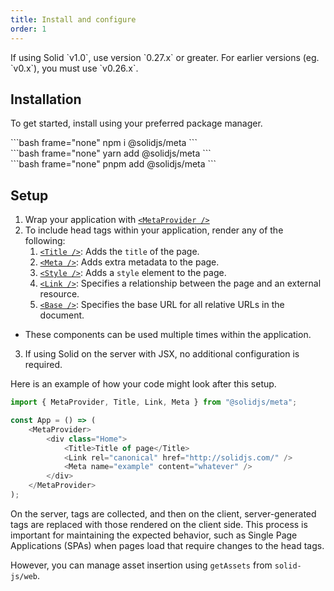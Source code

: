 ```yaml
---
title: Install and configure
order: 1
---
```


<Callout title="Prerequisites">
If using Solid `v1.0`, use version `0.27.x` or greater.
For earlier versions (eg. `v0.x`), you must use `v0.26.x`.
</Callout>

## Installation

To get started, install using your preferred package manager.

<TabsCodeBlocks>
<div id="npm">
```bash frame="none"
npm i @solidjs/meta
```
</div>

<div id="yarn">
```bash frame="none"
yarn add @solidjs/meta
```
</div>

<div id="pnpm">
```bash frame="none"
pnpm add @solidjs/meta
```
</div>
</TabsCodeBlocks>

## Setup

1. Wrap your application with [`<MetaProvider />`](/solid-meta/reference/meta/metaprovider)
2. To include head tags within your application, render any of the following:
    1. [`<Title />`](/solid-meta/reference/meta/title): Adds the `title` of the page. 
    2. [`<Meta />`](/solid-meta/reference/meta/meta): Adds extra metadata to the page.
    3. [`<Style />`](/solid-meta/reference/meta/style): Adds a `style` element to the page.
    4. [`<Link />`](/solid-meta/reference/meta/link): Specifies a relationship between the page and an external resource.
    5. [`<Base />`](/solid-meta/reference/meta/base): Specifies the base URL for all relative URLs in the document.
- These components can be used multiple times within the application.
3.  If using Solid on the server with JSX, no additional configuration is required. 

Here is an example of how your code might look after this setup.
```js
import { MetaProvider, Title, Link, Meta } from "@solidjs/meta";

const App = () => (
	<MetaProvider>
		<div class="Home">
			<Title>Title of page</Title>
			<Link rel="canonical" href="http://solidjs.com/" />
			<Meta name="example" content="whatever" />
		</div>
	</MetaProvider>
);
```
On the server, tags are collected, and then on the client, server-generated tags are replaced with those rendered on the client side.
This process is important for maintaining the expected behavior, such as Single Page Applications (SPAs) when pages load that require changes to the head tags.

However, you can manage asset insertion using `getAssets` from `solid-js/web`. 